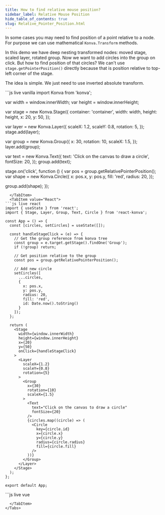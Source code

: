 ---
title: How to find relative mouse position?
sidebar_label: Relative Mouse Position
hide_table_of_contents: true
slug: Relative_Pointer_Position.html
---

In some cases you may need to find position of a point relative to a node. For purpose we can use mathematical `Konva.Transform` methods.

In this demo we have deep nesting transformed nodes: moved stage, scaled layer, rotated group.
Now we want to add circles into the group on click. But how to find position of that circles?
We can't use `stage.getPointerPosition()` directly because that is position relative to top-left corner of the stage.

The idea is simple. We just need to use inverted absolute transform.


<Tabs>
  <TabItem value="Vanilla" default>
```js live vanilla
import Konva from 'konva';

var width = window.innerWidth;
var height = window.innerHeight;

var stage = new Konva.Stage({
  container: 'container',
  width: width,
  height: height,
  x: 20,
  y: 50,
});

var layer = new Konva.Layer({
  scaleX: 1.2,
  scaleY: 0.8,
  rotation: 5,
});
stage.add(layer);

var group = new Konva.Group({
  x: 30,
  rotation: 10,
  scaleX: 1.5,
});
layer.add(group);

var text = new Konva.Text({
  text: 'Click on the canvas to draw a circle',
  fontSize: 20,
});
group.add(text);

stage.on('click', function () {
  var pos = group.getRelativePointerPosition();
  var shape = new Konva.Circle({
    x: pos.x,
    y: pos.y,
    fill: 'red',
    radius: 20,
  });

  group.add(shape);
});
```
  </TabItem>
  <TabItem value="React">
```js live react
import { useState } from 'react';
import { Stage, Layer, Group, Text, Circle } from 'react-konva';

const App = () => {
  const [circles, setCircles] = useState([]);
  
  const handleStageClick = (e) => {
    // Get the group reference from konva tree
    const group = e.target.getStage().findOne('Group');
    if (!group) return;
    
    // Get position relative to the group
    const pos = group.getRelativePointerPosition();
    
    // Add new circle
    setCircles([
      ...circles,
      {
        x: pos.x,
        y: pos.y,
        radius: 20,
        fill: 'red',
        id: Date.now().toString()
      }
    ]);
  };

  return (
    <Stage 
      width={window.innerWidth} 
      height={window.innerHeight}
      x={20}
      y={50}
      onClick={handleStageClick}
    >
      <Layer
        scaleX={1.2}
        scaleY={0.8}
        rotation={5}
      >
        <Group
          x={30}
          rotation={10}
          scaleX={1.5}
        >
          <Text 
            text="Click on the canvas to draw a circle" 
            fontSize={20}
          />
          {circles.map((circle) => (
            <Circle
              key={circle.id}
              x={circle.x}
              y={circle.y}
              radius={circle.radius}
              fill={circle.fill}
            />
          ))}
        </Group>
      </Layer>
    </Stage>
  );
};

export default App;
```
  </TabItem>
  <TabItem value="Vue">
```js live vue
<template>
  <v-stage 
    :config="stageConfig"
    @click="handleStageClick"
  >
    <v-layer :config="layerConfig">
      <v-group :config="groupConfig">
        <v-text :config="textConfig" />
        <v-circle 
          v-for="circle in circles"
          :key="circle.id"
          :config="circle"
        />
      </v-group>
    </v-layer>
  </v-stage>
</template>

<script setup>
import { ref } from 'vue';

const stageConfig = {
  width: window.innerWidth,
  height: window.innerHeight,
  x: 20,
  y: 50
};

const layerConfig = {
  scaleX: 1.2,
  scaleY: 0.8,
  rotation: 5
};

const groupConfig = {
  x: 30,
  rotation: 10,
  scaleX: 1.5
};

const textConfig = {
  text: 'Click on the canvas to draw a circle',
  fontSize: 20
};

const circles = ref([]);

const handleStageClick = (e) => {
  // Get the group reference from konva tree
  const group = e.target.getStage().findOne('Group');
  if (!group) return;
  
  // Get position relative to the group
  const pos = group.getRelativePointerPosition();
  
  // Add new circle
  circles.value.push({
    x: pos.x,
    y: pos.y,
    radius: 20,
    fill: 'red',
    id: Date.now().toString()
  });
};
</script>
```
  </TabItem>
</Tabs>